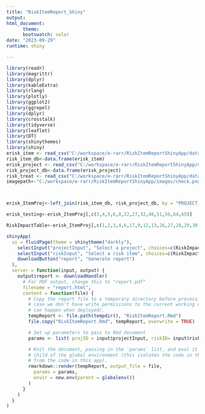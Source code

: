 ```yaml
---
title: "RiskItemReport_Shiny"
output: 
html_document:
      theme:
      bootswatch: solar
date: "2023-09-29"
runtime: shiny

---
```


```r
library(readr) 
library(magrittr) 
library(dplyr) 
library(kableExtra) 
library(rlang)
library(plotly)
library(ggplot2)
library(ggrepel)
library(dplyr)
library(crosstalk)
library(tidyverse)
library(leaflet)
library(DT)
library(shinythemes)
library(shiny)
erisk_item <- read_csv("C:/workspace/e-rarr/RiskItemReportShinyApp/data/RiskItem_FullView_Update.csv")
risk_item_db<-data.frame(erisk_item)
erisk_project <- read_csv("C:/workspace/e-rarr/RiskItemReportShinyApp/data/RiskProject_FullView.csv")
risk_project_db<-data.frame(erisk_project)
risk_treat <- read_csv("C:/workspace/e-rarr/RiskItemReportShinyApp/data/RiskTreatment_FullView.csv")
imagepath<-"C:/workspace/e-rarr/RiskItemReportShinyApp/images/check.png"



erisk_ItemProj<-left_join(risk_item_db, risk_project_db, by = "PROJECT_ID")

erisk_testing<-erisk_ItemProj[,c(3,4,5,6,8,22,27,32,40,51,56,64,65)]

RiskImpactTable<-erisk_ItemProj[,c(1,2,3,4,6,17,9,12,13,26,27,28,29,30,31,32,33,23,22,42,48,49,50,51,52)]
```

```r
shinyApp(
  ui = fluidPage(theme = shinytheme("darkly"),
    selectInput("projectInput", "Select a project", choices=c(RiskImpactTable$PROJECT_ID)),
    selectInput("riskInput", "Select a risk item", choices=c(RiskImpactTable$RISK_ID)),
    downloadButton("report", "Generate report")
  ),
  server = function(input, output) {
    output$report <- downloadHandler(
      # For PDF output, change this to "report.pdf"
      filename = "report.html",
      content = function(file) {
        # Copy the report file to a temporary directory before processing it, in
        # case we don't have write permissions to the current working dir (which
        # can happen when deployed).
        tempReport <- file.path(tempdir(), "RiskItemReport.Rmd")
        file.copy("RiskItemReport.Rmd", tempReport, overwrite = TRUE)

        # Set up parameters to pass to Rmd document
        params <- list( projID = input$projectInput, riskID= input$riskInput)

        # Knit the document, passing in the `params` list, and eval it in a
        # child of the global environment (this isolates the code in the document
        # from the code in this app).
        rmarkdown::render(tempReport, output_file = file,
          params = params,
          envir = new.env(parent = globalenv())
        )
      }
    )
  }
)
```



